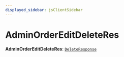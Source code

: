 ```yaml
---
displayed_sidebar: jsClientSidebar
---
```



# AdminOrderEditDeleteRes

 **AdminOrderEditDeleteRes**: [`DeleteResponse`](../interfaces/internal.DeleteResponse.mdx)
